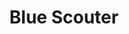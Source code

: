 ---
title: "Blue Scouter"
meta_title: "Blue Scouter craft"
description: "Craft de Blue Scouter"
rank: "b"
draft: false
name: "Blue Scouter"
recipe_img: "https://wiki.pokexgames.com/images/9/90/Blue_Scouter.png"
level: 70
craft_time: 57600
result: 1
value_npc: 1
ingredients:
  - name: "Water Stone"
    quantity: 1
    item_img: "https://wiki.pokexgames.com/images/8/80/Water-stone.gif"
    value_npc: 1
  - name: "Glass"
    quantity: 10
    item_img: "https://wiki.pokexgames.com/images/1/15/Glass.png"
    value_npc: 1
  - name: "Magma Foot"
    quantity: 3
    item_img: "https://wiki.pokexgames.com/images/1/11/Magma_Foot.png"
    value_npc: 1
  - name: "Blue Dye"
    quantity: 4
    item_img: "https://wiki.pokexgames.com/images/c/c9/Blue_Dye.png"
    value_npc: 1
  - name: "Iron Bar"
    quantity: 80
    item_img: "https://wiki.pokexgames.com/images/6/6c/Iron_Bar.png"
    value_npc: 1
---